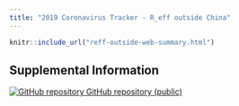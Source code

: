 ```yaml
---
title: "2019 Coronavirus Tracker - R_eff outside China"
---
```

<p id="disclaimer"></p>

```r
knitr::include_url("reff-outside-web-summary.html")
```
<script>iFrameResize({ log: false }, '#reff-outside')</script>

## Supplemental Information

<div class="container-frames">
<!-- 
<p>
  <a href="" target="_blank"></a> (html)
</p>
-->
<!-- Preprint: [download]() -->

<p>
  <a href="https://github.com/CEIDatUGA/ncov-Reff-outside-China" target="_blank">
    <img src="images/GitHub-Mark-64px.png" id="github-icon" alt="GitHub repository"/>
    GitHub repository (public)
  </a>
</p>

</div>
